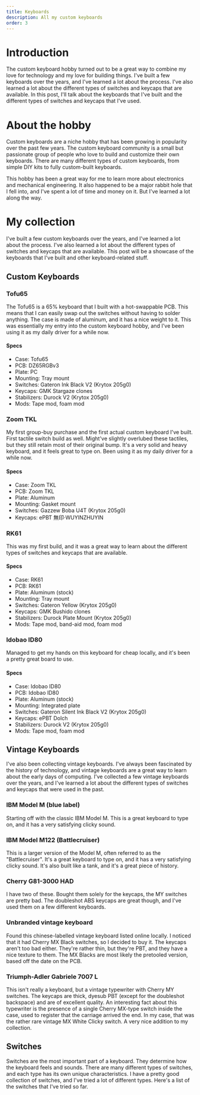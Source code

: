 ```yaml
---
title: Keyboards
description: All my custom keyboards
order: 3
---
```


# Introduction

The custom keyboard hobby turned out to be a great way to combine my love for technology and my love for building things. I've built a few keyboards over the years, and I've learned a lot about the process. I've also learned a lot about the different types of switches and keycaps that are available. In this post, I'll talk about the keyboards that I've built and the different types of switches and keycaps that I've used.

# About the hobby

Custom keyboards are a niche hobby that has been growing in popularity over the past few years. The custom keyboard community is a small but passionate group of people who love to build and customize their own keyboards. There are many different types of custom keyboards, from simple DIY kits to fully custom-built keyboards.

This hobby has been a great way for me to learn more about electronics and mechanical engineering. It also happened to be a major rabbit hole that I fell into, and I've spent a lot of time and money on it. But I've learned a lot along the way.

# My collection

I've built a few custom keyboards over the years, and I've learned a lot about the process. I've also learned a lot about the different types of switches and keycaps that are available. This post will be a showcase of the keyboards that I've built and other keyboard-related stuff.

## Custom Keyboards

### Tofu65

The Tofu65 is a 65% keyboard that I built with a hot-swappable PCB. This means that I can easily swap out the switches without having to solder anything. The case is made of aluminum, and it has a nice weight to it. This was essentially my entry into the custom keyboard hobby, and I've been using it as my daily driver for a while now.

#### Specs

-   Case: Tofu65
-   PCB: DZ65RGBv3
-   Plate: PC
-   Mounting: Tray mount
-   Switches: Gateron Ink Black V2 (Krytox 205g0)
-   Keycaps: GMK Stargaze clones
-   Stabilizers: Durock V2 (Krytox 205g0)
-   Mods: Tape mod, foam mod

### Zoom TKL

My first group-buy purchase and the first actual custom keyboard I've built. First tactile switch build as well. Might've slightly overlubed these tactiles, but they still retain most of their original bump. It's a very solid and heavy keyboard, and it feels great to type on. Been using it as my daily driver for a while now.

#### Specs

-   Case: Zoom TKL
-   PCB: Zoom TKL
-   Plate: Aluminum
-   Mounting: Gasket mount
-   Switches: Gazzew Boba U4T (Krytox 205g0)
-   Keycaps: ePBT 無印·WUYINZHUYIN

### RK61

This was my first build, and it was a great way to learn about the different types of switches and keycaps that are available.

#### Specs

-   Case: RK61
-   PCB: RK61
-   Plate: Aluminum (stock)
-   Mounting: Tray mount
-   Switches: Gateron Yellow (Krytox 205g0)
-   Keycaps: GMK Bushido clones
-   Stabilizers: Durock Plate Mount (Krytox 205g0)
-   Mods: Tape mod, band-aid mod, foam mod

### Idobao ID80

Managed to get my hands on this keyboard for cheap locally, and it's been a pretty great board to use.

#### Specs

-   Case: Idobao ID80
-   PCB: Idobao ID80
-   Plate: Aluminum (stock)
-   Mounting: Integrated plate
-   Switches: Gateron Silent Ink Black V2 (Krytox 205g0)
-   Keycaps: ePBT Dolch
-   Stabilizers: Durock V2 (Krytox 205g0)
-   Mods: Tape mod, foam mod

## Vintage Keyboards

I've also been collecting vintage keyboards. I've always been fascinated by the history of technology, and vintage keyboards are a great way to learn about the early days of computing. I've collected a few vintage keyboards over the years, and I've learned a lot about the different types of switches and keycaps that were used in the past.

### IBM Model M (blue label)

Starting off with the classic IBM Model M. This is a great keyboard to type on, and it has a very satisfying clicky sound.

### IBM Model M122 (Battlecruiser)

This is a larger version of the Model M, often referred to as the "Battlecruiser". It's a great keyboard to type on, and it has a very satisfying clicky sound. It's also built like a tank, and it's a great piece of history.

### Cherry G81-3000 HAD

I have two of these. Bought them solely for the keycaps, the MY switches are pretty bad. The doubleshot ABS keycaps are great though, and I've used them on a few different keyboards.

### Unbranded vintage keyboard

Found this chinese-labelled vintage keyboard listed online locally. I noticed that it had Cherry MX Black switches, so I decided to buy it. The keycaps aren't too bad either. They're rather thin, but they're PBT, and they have a nice texture to them. The MX Blacks are most likely the pretooled version, based off the date on the PCB.

### Triumph-Adler Gabriele 7007 L

This isn't really a keyboard, but a vintage typewriter with Cherry MY switches. The keycaps are thick, dyesub PBT (except for the doubleshot backspace) and are of excellent quality. An interesting fact about this typewriter is the presence of a single Cherry MX-type switch inside the case, used to register that the carriage arrived the end. In my case, that was the rather rare vintage MX White Clicky switch. A very nice addition to my collection.

## Switches

Switches are the most important part of a keyboard. They determine how the keyboard feels and sounds. There are many different types of switches, and each type has its own unique characteristics.
I have a pretty good collection of switches, and I've tried a lot of different types. Here's a list of the switches that I've tried so far.